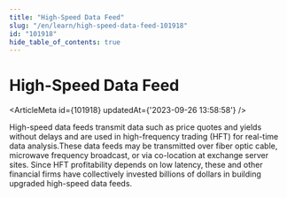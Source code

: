 ```yaml
---
title: "High-Speed Data Feed"
slug: "/en/learn/high-speed-data-feed-101918"
id: "101918"
hide_table_of_contents: true
---
```



# High-Speed Data Feed

<ArticleMeta id={101918} updatedAt={'2023-09-26 13:58:58'} />
<div className='border-solid border-b border-t-0 my-4 border-[var(--ifm-color-gray-300)]' />

High-speed data feeds transmit data such as price quotes and yields without delays and are used in high-frequency trading (HFT) for real-time data analysis.These data feeds may be transmitted over fiber optic cable, microwave frequency broadcast, or via co-location at exchange server sites. Since HFT profitability depends on low latency, these and other financial firms have collectively invested billions of dollars in building upgraded high-speed data feeds.
